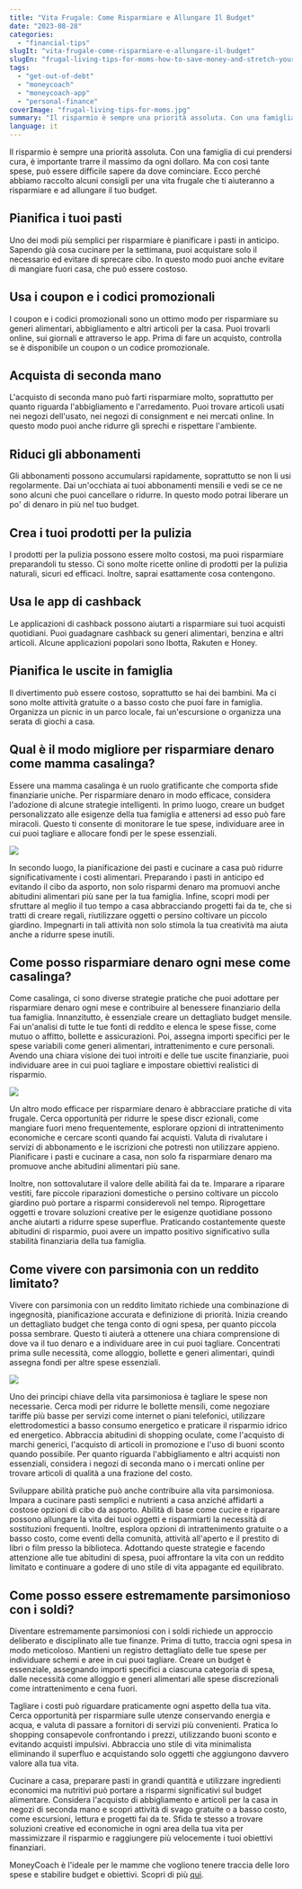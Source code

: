 ```yaml
---
title: "Vita Frugale: Come Risparmiare e Allungare Il Budget"
date: "2023-08-28"
categories: 
  - "financial-tips"
slugIt: "vita-frugale-come-risparmiare-e-allungare-il-budget"
slugEn: "frugal-living-tips-for-moms-how-to-save-money-and-stretch-your-budget"
tags: 
  - "get-out-of-debt"
  - "moneycoach"
  - "moneycoach-app"
  - "personal-finance"
coverImage: "frugal-living-tips-for-moms.jpg"
summary: "Il risparmio è sempre una priorità assoluta. Con una famiglia di cui prendersi cura, è importante trarre il massimo da ogni dollaro."
language: it
---
```


Il risparmio è sempre una priorità assoluta. Con una famiglia di cui prendersi cura, è importante trarre il massimo da ogni dollaro. Ma con così tante spese, può essere difficile sapere da dove cominciare. Ecco perché abbiamo raccolto alcuni consigli per una vita frugale che ti aiuteranno a risparmiare e ad allungare il tuo budget.

## Pianifica i tuoi pasti

Uno dei modi più semplici per risparmiare è pianificare i pasti in anticipo. Sapendo già cosa cucinare per la settimana, puoi acquistare solo il necessario ed evitare di sprecare cibo. In questo modo puoi anche evitare di mangiare fuori casa, che può essere costoso.

## Usa i coupon e i codici promozionali

I coupon e i codici promozionali sono un ottimo modo per risparmiare su generi alimentari, abbigliamento e altri articoli per la casa. Puoi trovarli online, sui giornali e attraverso le app. Prima di fare un acquisto, controlla se è disponibile un coupon o un codice promozionale.

## Acquista di seconda mano

L'acquisto di seconda mano può farti risparmiare molto, soprattutto per quanto riguarda l'abbigliamento e l'arredamento. Puoi trovare articoli usati nei negozi dell'usato, nei negozi di consignment e nei mercati online. In questo modo puoi anche ridurre gli sprechi e rispettare l'ambiente.

## Riduci gli abbonamenti

Gli abbonamenti possono accumularsi rapidamente, soprattutto se non li usi regolarmente. Dai un'occhiata ai tuoi abbonamenti mensili e vedi se ce ne sono alcuni che puoi cancellare o ridurre. In questo modo potrai liberare un po' di denaro in più nel tuo budget.

## Crea i tuoi prodotti per la pulizia

I prodotti per la pulizia possono essere molto costosi, ma puoi risparmiare preparandoli tu stesso. Ci sono molte ricette online di prodotti per la pulizia naturali, sicuri ed efficaci. Inoltre, saprai esattamente cosa contengono.

## Usa le app di cashback

Le applicazioni di cashback possono aiutarti a risparmiare sui tuoi acquisti quotidiani. Puoi guadagnare cashback su generi alimentari, benzina e altri articoli. Alcune applicazioni popolari sono Ibotta, Rakuten e Honey.

## Pianifica le uscite in famiglia

Il divertimento può essere costoso, soprattutto se hai dei bambini. Ma ci sono molte attività gratuite o a basso costo che puoi fare in famiglia. Organizza un picnic in un parco locale, fai un'escursione o organizza una serata di giochi a casa.

## Qual è il modo migliore per risparmiare denaro come mamma casalinga?

Essere una mamma casalinga è un ruolo gratificante che comporta sfide finanziarie uniche. Per risparmiare denaro in modo efficace, considera l'adozione di alcune strategie intelligenti. In primo luogo, creare un budget personalizzato alle esigenze della tua famiglia e attenersi ad esso può fare miracoli. Questo ti consente di monitorare le tue spese, individuare aree in cui puoi tagliare e allocare fondi per le spese essenziali.

![](https://images.pexels.com/photos/4474036/pexels-photo-4474036.jpeg?auto=compress&cs=tinysrgb&w=1260&h=750&dpr=2)

In secondo luogo, la pianificazione dei pasti e cucinare a casa può ridurre significativamente i costi alimentari. Preparando i pasti in anticipo ed evitando il cibo da asporto, non solo risparmi denaro ma promuovi anche abitudini alimentari più sane per la tua famiglia. Infine, scopri modi per sfruttare al meglio il tuo tempo a casa abbracciando progetti fai da te, che si tratti di creare regali, riutilizzare oggetti o persino coltivare un piccolo giardino. Impegnarti in tali attività non solo stimola la tua creatività ma aiuta anche a ridurre spese inutili.

## Come posso risparmiare denaro ogni mese come casalinga?

Come casalinga, ci sono diverse strategie pratiche che puoi adottare per risparmiare denaro ogni mese e contribuire al benessere finanziario della tua famiglia. Innanzitutto, è essenziale creare un dettagliato budget mensile. Fai un'analisi di tutte le tue fonti di reddito e elenca le spese fisse, come mutuo o affitto, bollette e assicurazioni. Poi, assegna importi specifici per le spese variabili come generi alimentari, intrattenimento e cure personali. Avendo una chiara visione dei tuoi introiti e delle tue uscite finanziarie, puoi individuare aree in cui puoi tagliare e impostare obiettivi realistici di risparmio.

![](https://images.pexels.com/photos/3770002/pexels-photo-3770002.jpeg?auto=compress&cs=tinysrgb&w=1260&h=750&dpr=2)

Un altro modo efficace per risparmiare denaro è abbracciare pratiche di vita frugale. Cerca opportunità per ridurre le spese discr
ezionali, come mangiare fuori meno frequentemente, esplorare opzioni di intrattenimento economiche e cercare sconti quando fai acquisti. Valuta di rivalutare i servizi di abbonamento e le iscrizioni che potresti non utilizzare appieno. Pianificare i pasti e cucinare a casa, non solo fa risparmiare denaro ma promuove anche abitudini alimentari più sane.

Inoltre, non sottovalutare il valore delle abilità fai da te. Imparare a riparare vestiti, fare piccole riparazioni domestiche o persino coltivare un piccolo giardino può portare a risparmi considerevoli nel tempo. Riprogettare oggetti e trovare soluzioni creative per le esigenze quotidiane possono anche aiutarti a ridurre spese superflue. Praticando costantemente queste abitudini di risparmio, puoi avere un impatto positivo significativo sulla stabilità finanziaria della tua famiglia.

## Come vivere con parsimonia con un reddito limitato?

Vivere con parsimonia con un reddito limitato richiede una combinazione di ingegnosità, pianificazione accurata e definizione di priorità. Inizia creando un dettagliato budget che tenga conto di ogni spesa, per quanto piccola possa sembrare. Questo ti aiuterà a ottenere una chiara comprensione di dove va il tuo denaro e a individuare aree in cui puoi tagliare. Concentrati prima sulle necessità, come alloggio, bollette e generi alimentari, quindi assegna fondi per altre spese essenziali.

![](https://images.pexels.com/photos/8927654/pexels-photo-8927654.jpeg?auto=compress&cs=tinysrgb&w=1260&h=750&dpr=2)

Uno dei principi chiave della vita parsimoniosa è tagliare le spese non necessarie. Cerca modi per ridurre le bollette mensili, come negoziare tariffe più basse per servizi come internet o piani telefonici, utilizzare elettrodomestici a basso consumo energetico e praticare il risparmio idrico ed energetico. Abbraccia abitudini di shopping oculate, come l'acquisto di marchi generici, l'acquisto di articoli in promozione e l'uso di buoni sconto quando possibile. Per quanto riguarda l'abbigliamento e altri acquisti non essenziali, considera i negozi di seconda mano o i mercati online per trovare articoli di qualità a una frazione del costo.

Sviluppare abilità pratiche può anche contribuire alla vita parsimoniosa. Impara a cucinare pasti semplici e nutrienti a casa anziché affidarti a costose opzioni di cibo da asporto. Abilità di base come cucire e riparare possono allungare la vita dei tuoi oggetti e risparmiarti la necessità di sostituzioni frequenti. Inoltre, esplora opzioni di intrattenimento gratuite o a basso costo, come eventi della comunità, attività all'aperto e il prestito di libri o film presso la biblioteca. Adottando queste strategie e facendo attenzione alle tue abitudini di spesa, puoi affrontare la vita con un reddito limitato e continuare a godere di uno stile di vita appagante ed equilibrato.

## Come posso essere estremamente parsimonioso con i soldi?

Diventare estremamente parsimoniosi con i soldi richiede un approccio deliberato e disciplinato alle tue finanze. Prima di tutto, traccia ogni spesa in modo meticoloso. Mantieni un registro dettagliato delle tue spese per individuare schemi e aree in cui puoi tagliare. Creare un budget è essenziale, assegnando importi specifici a ciascuna categoria di spesa, dalle necessità come alloggio e generi alimentari alle spese discrezionali come intrattenimento e cena fuori.

Tagliare i costi può riguardare praticamente ogni aspetto della tua vita. Cerca opportunità per risparmiare sulle utenze conservando energia e acqua, e valuta di passare a fornitori di servizi più convenienti. Pratica lo shopping consapevole confrontando i prezzi, utilizzando buoni sconto e evitando acquisti impulsivi. Abbraccia uno stile di vita minimalista eliminando il superfluo e acquistando solo oggetti che aggiungono davvero valore alla tua vita.

Cucinare a casa, preparare pasti in grandi quantità e utilizzare ingredienti economici ma nutritivi può portare a risparmi significativi sul budget alimentare. Considera l'acquisto di abbigliamento e articoli per la casa in negozi di seconda mano e scopri attività di svago gratuite o a basso costo, come escursioni, lettura e progetti fai da te. Sfida te stesso a trovare soluzioni creative ed economiche in ogni area della tua vita per massimizzare il risparmio e raggiungere più velocemente i tuoi obiettivi finanziari.

MoneyCoach è l'ideale per le mamme che vogliono tenere traccia delle loro spese e stabilire budget e obiettivi. Scopri di più [qui](/).
